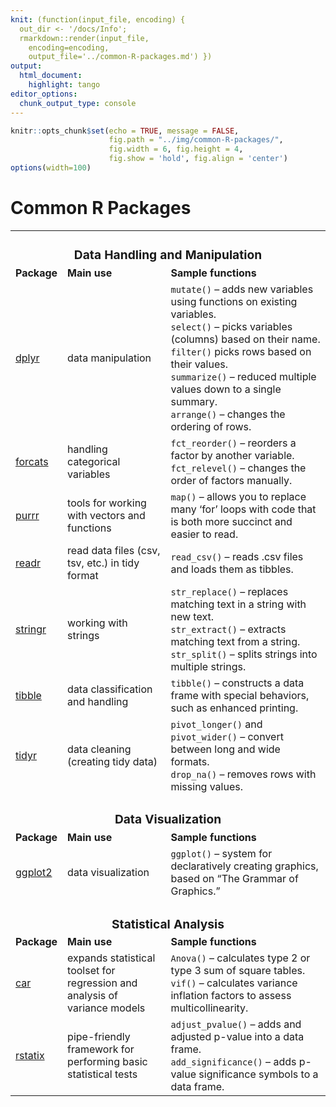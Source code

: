 ```yaml
---
knit: (function(input_file, encoding) {
  out_dir <- '/docs/Info';
  rmarkdown::render(input_file,
    encoding=encoding,
    output_file='../common-R-packages.md') })
output:
  html_document:
    highlight: tango
editor_options:
  chunk_output_type: console
---
```


```r
knitr::opts_chunk$set(echo = TRUE, message = FALSE,
                      fig.path = "../img/common-R-packages/",
                      fig.width = 6, fig.height = 4,
                      fig.show = 'hold', fig.align = 'center')
options(width=100)
```

# Common R Packages

<table style="width:100%">
  <tbody>
    <tr>
      <td colspan=3 style="font-size:120%;"><center><b><br>Data Handling and Manipulation</b></center></td>
    </tr>
    <tr>
      <td><b>Package</b></td>
      <td><b>Main use</b></td>
      <td><b>Sample functions</b></td>
    </tr>
    <!-- dplyr -->
    <tr>
      <td><a href="https://dplyr.tidyverse.org/">dplyr</a></td>
      <td>data manipulation</td>
      <td><code>mutate()</code> – adds new variables using functions on existing variables.<br>
<code>select()</code> – picks variables (columns) based on their name.<br>
<code>filter()</code> picks rows based on their values.<br>
<code>summarize()</code> – reduced multiple values down to a single summary.<br>
<code>arrange()</code> – changes the ordering of rows.</td>
    </tr>
    <!-- forcats -->
    <tr>
      <td><a href="https://forcats.tidyverse.org/">forcats</a></td>
      <td>handling categorical variables</td>
      <td><code>fct_reorder()</code> – reorders a factor by another variable.<br>
<code>fct_relevel()</code> – changes the order of factors manually.
</td>
    </tr>
    <!-- purrr -->
    <tr>
      <td><a href="https://purrr.tidyverse.org/">purrr</a></td>
      <td>tools for working with vectors and functions</td>
      <td><code>map()</code> – allows you to replace many ‘for’ loops with code that is both more succinct and easier to read.</td>
    </tr>
    <!-- readr -->
    <tr>
      <td><a href="https://readr.tidyverse.org/">readr</a></td>
      <td>read data files (csv, tsv, etc.) in tidy format</td>
      <td><code>read_csv()</code> – reads .csv files and loads them as tibbles.</td>
    </tr>
    <!-- stringr -->
    <tr>
      <td><a href="https://stringr.tidyverse.org/">stringr</a></td>
      <td>working with strings</td>
      <td><code>str_replace()</code> – replaces matching text in a string with new text.<br>
<code>str_extract()</code> – extracts matching text from a string.<br>
<code>str_split()</code> – splits strings into multiple strings.
</td>
    </tr>
    <!-- tibble -->
    <tr>
      <td><a href="https://tibble.tidyverse.org/">tibble</a></td>
      <td>data classification and handling</td>
      <td><code>tibble()</code> – constructs a data frame with special behaviors, such as enhanced printing.</td>
    </tr>
    <!-- tidyr -->
    <tr>
      <td><a href="https://tidyr.tidyverse.org/">tidyr</a></td>
      <td>data cleaning (creating tidy data)</td>
      <td><code>pivot_longer()</code> and <code>pivot_wider()</code> – convert between long and wide formats.<br>
<code>drop_na()</code> – removes rows with missing values.
</td>
    </tr>
    <tr>
      <td colspan=3 style="font-size:120%;"><center><b><br>Data Visualization</b></center></td>
    </tr>
    <tr>
      <td><b>Package</b></td>
      <td><b>Main use</b></td>
      <td><b>Sample functions</b></td>
    </tr>
    <!-- ggplot2 -->
    <tr>
      <td><a href="https://ggplot2.tidyverse.org/">ggplot2</a></td>
      <td>data visualization</td>
      <td><code>ggplot()</code> – system for declaratively creating graphics, based on “The Grammar of Graphics.”</td>
    </tr>
    <tr>
      <td colspan=3 style="font-size:120%;"><center><b><br>Statistical Analysis</b></center></td>
    </tr>
    <tr>
      <td><b>Package</b></td>
      <td><b>Main use</b></td>
      <td><b>Sample functions</b></td>
    </tr>
    <!-- car -->
    <tr>
      <td><a href="https://cran.r-project.org/web/packages/car/car.pdf">car</a></td>
      <td>expands statistical toolset for regression and analysis of variance models</td>
      <td><code>Anova()</code> – calculates type 2 or type 3 sum of square tables.
<code>vif()</code> – calculates variance inflation factors to assess multicollinearity.
</td>
    </tr>
    <!-- rstatix -->
    <tr>
      <td><a href="https://rdrr.io/cran/rstatix/man/">rstatix</a></td>
      <td>pipe-friendly framework for performing basic statistical tests</td>
      <td><code>adjust_pvalue()</code> – adds and adjusted p-value into a data frame.<br>
<code>add_significance()</code> – adds p-value significance symbols to a data frame.
</td>
    </tr>
  </tbody>
</table>